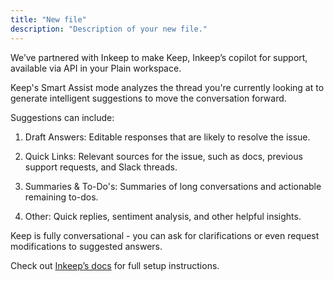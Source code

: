 ```yaml
---
title: "New file"
description: "Description of your new file."
---
```


We’ve partnered with Inkeep to make Keep, Inkeep’s copilot for support, available via API in your Plain workspace. 

Keep's Smart Assist mode analyzes the thread you're currently looking at to generate intelligent suggestions to move the conversation forward.

Suggestions can include:

1. Draft Answers: Editable responses that are likely to resolve the issue.

2. Quick Links: Relevant sources for the issue, such as docs, previous support requests, and Slack threads.

3. Summaries & To-Do's: Summaries of long conversations and actionable remaining to-dos.

4. Other: Quick replies, sentiment analysis, and other helpful insights.

Keep is fully conversational - you can ask for clarifications or even request modifications to suggested answers.

Check out [Inkeep’s docs](https://docs.inkeep.com/support-tools/agent-copilot/plain) for full setup instructions.
